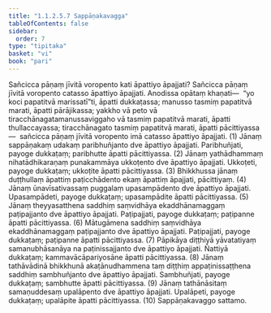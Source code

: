 ```yaml
---
title: "1.1.2.5.7 Sappāṇakavagga"
tableOfContents: false
sidebar:
  order: 7
type: "tipitaka"
basket: "vi"
book: "pari"
---
```



<DynamicBreadcrumb />

<Division number="171" book="pari" e="ch" v="5" p="68">

<Paragraph number="451" book="pari">
Sañcicca pāṇaṃ jīvitā voropento kati āpattiyo āpajjati? Sañcicca pāṇaṃ jīvitā voropento catasso āpattiyo āpajjati. Anodissa opātaṃ khaṇati—  “yo koci papatitvā marissatī”ti, āpatti dukkaṭassa; manusso tasmiṃ papatitvā marati, āpatti pārājikassa; yakkho vā peto vā tiracchānagatamanussaviggaho vā tasmiṃ papatitvā marati, āpatti thullaccayassa; tiracchānagato tasmiṃ papatitvā marati, āpatti pācittiyassa—  sañcicca pāṇaṃ jīvitā voropento imā catasso āpattiyo āpajjati. (1)
</Paragraph>

<Paragraph number="452" book="pari">
Jānaṃ sappāṇakaṃ udakaṃ paribhuñjanto dve āpattiyo āpajjati. Paribhuñjati, payoge dukkaṭaṃ; paribhutte āpatti pācittiyassa. (2)
</Paragraph>

<Paragraph number="453" book="pari">
Jānaṃ yathādhammaṃ nihatādhikaraṇaṃ punakammāya ukkoṭento dve āpattiyo āpajjati. Ukkoṭeti, payoge dukkaṭaṃ; ukkoṭite āpatti pācittiyassa. (3)
</Paragraph>

<Paragraph number="454" book="pari">
Bhikkhussa jānaṃ duṭṭhullaṃ āpattiṃ paṭicchādento ekaṃ āpattiṃ āpajjati, pācittiyaṃ. (4)
</Paragraph>

<Paragraph number="455" book="pari">
Jānaṃ ūnavīsativassaṃ puggalaṃ upasampādento dve āpattiyo āpajjati. Upasampādeti, payoge dukkaṭaṃ; upasampādite āpatti pācittiyassa. (5)
</Paragraph>

<Paragraph number="456" book="pari">
Jānaṃ theyyasatthena saddhiṃ saṃvidhāya ekaddhānamaggaṃ paṭipajjanto dve āpattiyo āpajjati. Paṭipajjati, payoge dukkaṭaṃ; paṭipanne āpatti pācittiyassa. (6)
</Paragraph>

<Paragraph number="457" book="pari">
Mātugāmena saddhiṃ saṃvidhāya ekaddhānamaggaṃ paṭipajjanto dve āpattiyo āpajjati. Paṭipajjati, payoge dukkaṭaṃ; paṭipanne āpatti pācittiyassa. (7)
</Paragraph>

<Paragraph number="458" book="pari">
Pāpikāya diṭṭhiyā yāvatatiyaṃ samanubhāsanāya na paṭinissajjanto dve āpattiyo āpajjati. Ñattiyā dukkaṭaṃ; kammavācāpariyosāne āpatti pācittiyassa. (8)
</Paragraph>

<Paragraph number="459" book="pari">
Jānaṃ tathāvādinā bhikkhunā akaṭānudhammena taṃ diṭṭhiṃ appaṭinissaṭṭhena saddhiṃ sambhuñjanto dve āpattiyo āpajjati. Sambhuñjati, payoge dukkaṭaṃ; sambhutte āpatti pācittiyassa. (9)
</Paragraph>

<Paragraph number="460" book="pari">
Jānaṃ tathānāsitaṃ samaṇuddesaṃ upalāpento dve āpattiyo āpajjati. Upalāpeti, payoge dukkaṭaṃ; upalāpite āpatti pācittiyassa. (10)

</Paragraph>
</Division>

<Paragraph number="461" type="center" book="pari">
Sappāṇakavaggo sattamo.
</Paragraph>